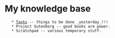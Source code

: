 = My knowledge base =
    * [[Tasks]] -- things to be done _yesterday_!!!
    * Project Gutenberg -- good books are power.
    * Scratchpad -- various temporary stuff.
